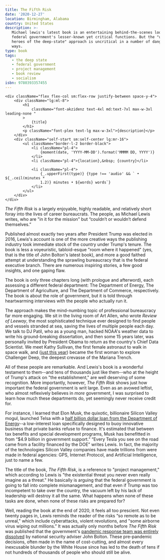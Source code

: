 ```yaml
---
title: The Fifth Risk
date: '2020-12-27'
location: Birmingham, Alabama
country: United States
description: >-
   Michael lewis's latest book is an entertaining behind-the-scenes look at the
   federal government's lesser-known yet critical functions. But the "unsung
   heroes of the deep-state" approach is uncritical in a number of dangerous
   ways.
type: book
tags:
   - the deep state
   - federal government
   - project management
   - book review
   - socialism
isbn: 9780393357455
---
```


```html:hello
<div className="flex flex-col sm:flex-row justify-between space-y-4">
	<div className="lg:ml-8">
		<h1
			className="font-akzidenz text-4xl md:text-7xl max-w-3xl leading-none "
		>
			{title}
		</h1>
		<p className="font-plex text-lg max-w-3xl">{description}</p>
	</div>
	<div className="self-start sm:self-center lg:mr-16">
		<ul className="border-l-2 border-black">
			<li className="pl-4">
				{moment(date, 'YYYY-MM-DD').format('MMMM DD, YYYY')}
			</li>
			<li className="pl-4">{location},&nbsp; {country}</li>

			<li className="pl-4">
				{_.upperFirst(type)} {type !== 'audio' && ` • ${_.ceil(minutes *
				1.2)} minutes • ${words} words`}
			</li>
		</ul>
	</div>
</div>
```

_The Fifth Risk_ is a largely enjoyable, highly readable, and relatively short
foray into the lives of career bureaucrats. The people, as Michael Lewis writes,
who are "in it for the mission" but “couldn’t or wouldn’t defend themselves.”

Published almost exactly two years after President Trump was elected in 2016,
Lewis's account is one of the more creative ways the publishing industry took
immediate stock of the country under Trump's tenure. The book is less a
voyeuristic, tabloid-esque "room where it happened" (yes, that is the title of
John Bolton's latest book), and more a good faithed attempt at understanding the
sprawling bureaucracy that is the federal executive branch. There are numerous
inspiring stories, a few good insights, and one gaping flaw.

The book is only three chapters long (with prologue and afterword), each
assessing a different federal department: The Department of Energy, The
Department of Agriculture, and The Department of Commerce, respectively. The
book is about the role of government, but it is told through heartwarming
interviews with the people who actually run it.

The approach makes the mind-numbing topic of professional bureaucracy far more
engaging. We sit in the living room of Art Allen, who wrote _Review of Leeway_,
the most sophisticated technique ever designed to find people and vessels
stranded at sea, saving the lives of multiple people each day. We talk to DJ
Patil, who as a young man, hacked NOAA's weather data to write his
ground-breaking dissertation, and then some 15 years later, was personally
invited by President Obama to return as the country's Chief Data Scientist. We
meet Kathy Sullivan, the first female astronaut to walk in space walk, and
([just this year](https://www.nytimes.com/2020/06/08/science/challenger-deep-kathy-sullivan-astronaut.html))
became the first woman to explore Challenger Deep, the deepest crevasse of the
Mariana Trench.

All of these people are remarkable. And Lewis's book is a wonderful testament to
them--and tens of thousands just like them--who at the height of Trump's attack
on "the establishment," are well deserving of some recognition. More
importantly, however, _The Fifth Risk_ shows just how important the federal
government is writ large. Even as an avowed leftist, who almost reflexively
believes in _more_ government, I was surprised to learn how much these
departments do, yet seemingly never receive credit for.

For instance, I learned that Elon Musk, the quixotic, billionaire Silicon Valley
mogul, launched Telsa with a
[half billion dollar loan from the Department of Energy](https://newrepublic.com/article/160500/elon-musks-big-government-grift)--a
low-interest loan specifically designed to buoy innovative business that private
banks refuse to finance. It's estimated that between tax benefits and special
development programs, Musk has benefitted in from “$4.9 billion in government
support.” “Every Tesla you see on the road came from a facility financed by the
DOE” writes Lewis. In fact, the majority of the technologies Silicon Valley
companies have made trillions from were made in federal agencies: GPS, Internet
Protocol, and Artificial Intelligence, just to name a few.

The title of the book, _The Fifth Risk_, is a reference to "project management,"
which according to Lewis is "the existential threat you never even really
imagine as a threat." He basically is arguing that the federal government is
going to fall into complete mismanagement, and that even if Trump was too
incompetent to take over the country, the vacuum left by his lack of leadership
will destroy it all the same. What happens when none of these tasks are done,
when none of these risks are prepared for?

Well, reading the book at the end of 2020, it feels all too prescient. Not even
twenty pages in, Lewis reminds the reader of the risks “so remote as to be
unreal," which include cyberattacks, violent revolutions, and "some airborne
virus wiping out millions.” It was actually only months before _The Fifth Risk_
was published that the government's
[pandemic response team was entirely dissolved](https://www.washingtonpost.com/news/to-your-health/wp/2018/05/10/top-white-house-official-in-charge-of-pandemic-response-exits-abruptly/)
by national security adviser John Bolton. These pre-pandemic decisions, often
made in the name of cost-cutting, and almost every inexcusable blunder by the
White House since has led to the death of tens if not hundreds of thousands of
people who should still be alive.

<!-- ---

The government's handling of Covid-19 would make a compelling addendum to _The
Fifth Risk_, but even so, I have to wonder if Lewis has really identified the
correct problem. If Trump's inability to "project manage" is the cause, why do
Italy, Spain, The United Kingdom, and Belgium all have higher rates of
infection?

Does managerial efficiency really account for the disparities between western
democracies

-  Taiwan - 7 Deaths
-  New Zealand - 25 Deaths
-  China - 4,634
-  South Korea - 819
-  Vietnam - 35
-  Australia - 909
-  Germany - 30,297
-  France - 63,109
-  United Kingdom - 70,752
-  Italy - 71,925

---

Some of Lewis's assumptions are laughably naive. He argues that "the rift in
American life [and government] wasn't between Republicans and Democrats" but
"between the people who were in it for the mission, and the people who were in
it for the money." You don't have to convince me that there are plenty of
Democrats in it for the money. The executive suite of almost every tech giant
compromises at least one former-Obama White House staffer.

-  Former campaign manager David Plouffe became an EVP at Uber
-  Former press secretary Jay Carney is head of PR at Amazon
-  Head of EPA Lisa Jackson is now a VP at Apple

...

But this idea that what separates the good from the bad is just "their sense of
mission" does not bode well for me.

---

There's a word for the foible of this book: _solutionism_. Solutionism is the
can-do attitude gone awry, is the idea that political, cultural, and moral
dilemmas can be recast as uncontroversial and easily managed matters of
technological efficiency.

The adage goes "if all you have is a hammer, everything looks like a nail."

That "project management" could ever be existential feels like textbook Silicon
Valley thinking to me. Of all the existential aspects of the Trump presidency to
choose from (even only two years in), "project management" seems woefully
misplaced.

I've maintained since the early days of Trump's presidency that his tenure was
less of a threat than _the fact that he was elected in the first place_. It was
apparent to me early on that he was simply too inept to actually bend the
government to his will, however abhorrent his will typically was. _The fact of
his election_, however, still deeply troubles me, in part because we still seem
to have done so little reckoning with it.

-  Facebook
-  Economic Inequality vs. Racism
-  Disdain of Elites

Much of his success was attributed to Facebook.

"Project Management" may be the fifth risk, but risks one through four, and
frankly, a good many more, should probably be of greater concern.

<iframe
	width='100%'
	height='1000'
	src='https://observablehq.com/embed/@elibenton/federal-budgets?cell=title&cell=viewof+budgetYear&cell=chart&cell=styles'></iframe> -->
